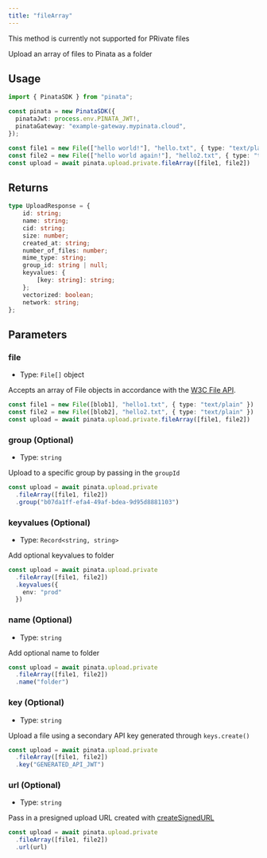 ```yaml
---
title: "fileArray"
---
```


<Warning>
  This method is currently not supported for PRivate files
</Warning>

Upload an array of files to Pinata as a folder

## Usage

```typescript
import { PinataSDK } from "pinata";

const pinata = new PinataSDK({
  pinataJwt: process.env.PINATA_JWT!,
  pinataGateway: "example-gateway.mypinata.cloud",
});

const file1 = new File(["hello world!"], "hello.txt", { type: "text/plain" })
const file2 = new File(["hello world again!"], "hello2.txt", { type: "text/plain" })
const upload = await pinata.upload.private.fileArray([file1, file2])
```

## Returns

```typescript
type UploadResponse = {
	id: string;
	name: string;
	cid: string;
	size: number;
	created_at: string;
	number_of_files: number;
	mime_type: string;
	group_id: string | null;
	keyvalues: {
		[key: string]: string;
	};
	vectorized: boolean;
	network: string;
};
```

## Parameters

### file

- Type: `File[]` object

Accepts an array of File objects in accordance with the [W3C File API](https://w3c.github.io/FileAPI/#file-section).

```typescript
const file1 = new File([blob1], "hello1.txt", { type: "text/plain" })
const file2 = new File([blob2], "hello2.txt", { type: "text/plain" })
const upload = await pinata.upload.private.fileArray([file1, file2])
```

### group (Optional)

- Type: `string`

Upload to a specific group by passing in the `groupId`

```typescript {3}
const upload = await pinata.upload.private
  .fileArray([file1, file2])
  .group("b07da1ff-efa4-49af-bdea-9d95d8881103")
```

### keyvalues (Optional)

- Type: `Record<string, string>`

Add optional keyvalues to folder

```typescript {3-8}
const upload = await pinata.upload.private
  .fileArray([file1, file2])
  .keyvalues({
    env: "prod"
  })
```

### name (Optional)

- Type: `string`

Add optional name to folder

```typescript {3-8}
const upload = await pinata.upload.private
  .fileArray([file1, file2])
  .name("folder")
```

### key (Optional)

- Type: `string`

Upload a file using a secondary API key generated through `keys.create()`

```typescript {3}
const upload = await pinata.upload.private
  .fileArray([file1, file2])
  .key("GENERATED_API_JWT")
```

### url (Optional)

- Type: `string`

Pass in a presigned upload URL created with [createSignedURL](./create-signed-url)

```typescript {3}
const upload = await pinata.upload.private
  .fileArray([file1, file2])
  .url(url)
```
